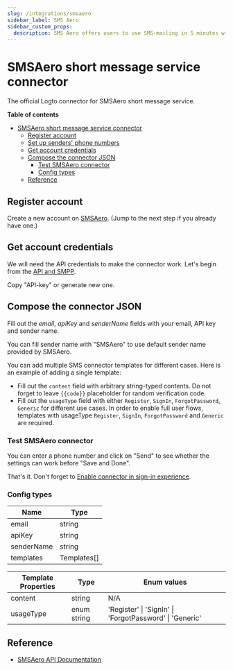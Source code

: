 ```yaml
---
slug: /integrations/smsaero
sidebar_label: SMS Aero
sidebar_custom_props:
  description: SMS Aero offers users to use SMS-mailing in 5 minutes without viewing the contract. Developers are offered a convenient API with accessible classes and 24x7 chat support.
---
```



<GuideTip />

# SMSAero short message service connector

The official Logto connector for SMSAero short message service.

**Table of contents**

- [SMSAero short message service connector](#smsaero-short-message-service-connector)
  - [Register account](#register-account)
  - [Set up senders' phone numbers](#set-up-senders-phone-numbers)
  - [Get account credentials](#get-account-credentials)
  - [Compose the connector JSON](#compose-the-connector-json)
    - [Test SMSAero connector](#test-smsaero-connector)
    - [Config types](#config-types)
  - [Reference](#reference)

## Register account

Create a new account on [SMSAero](https://smsaero.ru/). (Jump to the next step if you already have one.)

## Get account credentials

We will need the API credentials to make the connector work. Let's begin from
the [API and SMPP](https://smsaero.ru/cabinet/settings/apikey/).

Copy "API-key" or generate new one.

## Compose the connector JSON

Fill out the _email_, _apiKey_ and _senderName_ fields with your email, API key and sender name.

You can fill sender name with "SMSAero" to use default sender name provided by SMSAero.

You can add multiple SMS connector templates for different cases. Here is an example of adding a single template:

- Fill out the `content` field with arbitrary string-typed contents. Do not forget to leave `{{code}}` placeholder for
  random verification code.
- Fill out the `usageType` field with either `Register`, `SignIn`, `ForgotPassword`, `Generic` for different use cases.
  In order to enable full user flows, templates with usageType `Register`, `SignIn`, `ForgotPassword` and `Generic` are
  required.

### Test SMSAero connector

You can enter a phone number and click on "Send" to see whether the settings can work before "Save and Done".

That's it. Don't forget
to [Enable connector in sign-in experience](https://docs.logto.io/docs/recipes/configure-connectors/sms-connector/enable-SMS-sign-in/).

### Config types

| Name       | Type        |
| ---------- | ----------- |
| email      | string      |
| apiKey     | string      |
| senderName | string      |
| templates  | Templates[] |

| Template Properties | Type        | Enum values                                             |
| ------------------- | ----------- | ------------------------------------------------------- |
| content             | string      | N/A                                                     |
| usageType           | enum string | 'Register' \| 'SignIn' \| 'ForgotPassword' \| 'Generic' |

## Reference

- [SMSAero API Documentation](https://smsaero.ru/integration/documentation/api/)

